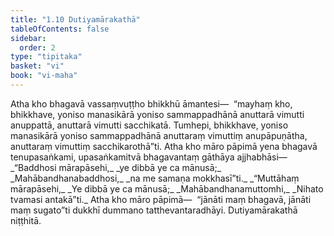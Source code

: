 ```yaml
---
title: "1.10 Dutiyamārakathā"
tableOfContents: false
sidebar:
  order: 2
type: "tipitaka"
basket: "vi"
book: "vi-maha"
---
```



<DynamicBreadcrumb />

<Division number="35" book="vi-maha">

<Paragraph number="147" book="vi-maha">
Atha kho bhagavā vassaṃvuṭṭho bhikkhū āmantesi—  “mayhaṃ kho, bhikkhave, yoniso manasikārā yoniso sammappadhānā anuttarā vimutti anuppattā, anuttarā vimutti sacchikatā. Tumhepi, bhikkhave, yoniso manasikārā yoniso sammappadhānā anuttaraṃ vimuttiṃ anupāpuṇātha, anuttaraṃ vimuttiṃ sacchikarothā”ti. Atha kho māro pāpimā yena bhagavā tenupasaṅkami, upasaṅkamitvā bhagavantaṃ gāthāya ajjhabhāsi—
</Paragraph>

<Paragraph number="148" type="verses" book="vi-maha">
_“Baddhosi mārapāsehi,_  
_ye dibbā ye ca mānusā;_  
_Mahābandhanabaddhosi,_  
_na me samaṇa mokkhasī”ti._  

</Paragraph>

<Paragraph number="149" type="verses" book="vi-maha">
_“Muttāhaṃ mārapāsehi,_  
_Ye dibbā ye ca mānusā;_  
_Mahābandhanamuttomhi,_  
_Nihato tvamasi antakā”ti._  

</Paragraph>

<Paragraph number="150" book="vi-maha">
Atha kho māro pāpimā—  “jānāti maṃ bhagavā, jānāti maṃ sugato”ti dukkhī dummano tatthevantaradhāyi.

</Paragraph>
</Division>

<Paragraph number="151" type="center" book="vi-maha">
Dutiyamārakathā niṭṭhitā.
</Paragraph>